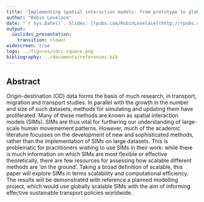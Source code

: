 ```yaml
---
title: 'Implementing spatial interaction models: from prototype to globally scalable tools'
author: "Robin Lovelace"
date: "`r Sys.Date()`. Slides: [rpubs.com/RobinLovelace](http://rpubs.com/RobinLovelace/258956)."
output:
  ioslides_presentation:
    transition: slower
widescreen: true
logo: ../figures/cdrc-square.png
bibliography: ../documents/references.bib
---
```


## Abstract

Origin-destination (OD) data forms the basis of much research, in transport, migration and transport studies.
In parallel with the growth in the number and size of such datasets, methods for simulating and updating them have proliferated.
Many of these methods are known as spatial interaction models (SIMs).
SIMs are thus vital for furthering our understanding of large-scale human movemement patterns.
However, much of the academic literature focusses on the development of new and sophisticated methods, rather than the implementation of SIMs on large datasets.
This is problematic for practitioners wishing to use SIMs in their work:
while there is much information on which SIMs are most flexible or effective theoretically, there are few resources for assessing how scalable different methods are 'on the ground'.
Taking a broad definition of scalable, this paper will explore SIMs in terms scalability and computational efficiency.
The results will be demonstrated with reference a planned modelling project, which would use globally scalable SIMs with the aim of informing effective sustainable transport policies worldwide.
